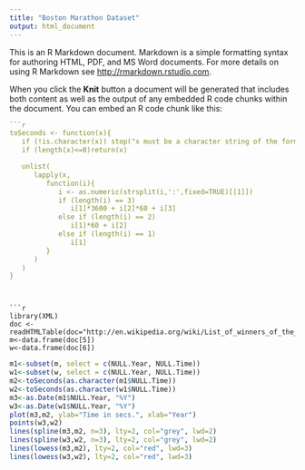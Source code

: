 ```yaml
---
title: "Boston Marathon Dataset"
output: html_document
---
```


This is an R Markdown document. Markdown is a simple formatting syntax for authoring HTML, PDF, and MS Word documents. For more details on using R Markdown see <http://rmarkdown.rstudio.com>.

When you click the **Knit** button a document will be generated that includes both content as well as the output of any embedded R code chunks within the document. You can embed an R code chunk like this:
```r
```r
toSeconds <- function(x){
   if (!is.character(x)) stop("x must be a character string of the form H:M:S")
   if (length(x)<=0)return(x)

   unlist(
      lapply(x,
         function(i){
            i <- as.numeric(strsplit(i,':',fixed=TRUE)[[1]])
            if (length(i) == 3) 
               i[1]*3600 + i[2]*60 + i[3]
            else if (length(i) == 2) 
               i[1]*60 + i[2]
            else if (length(i) == 1) 
               i[1]
         }  
      )  
   )  
} 
```
```


```r
library(XML)
doc <- readHTMLTable(doc="http://en.wikipedia.org/wiki/List_of_winners_of_the_Boston_Marathon")
m<-data.frame(doc[5])
w<-data.frame(doc[6])
```

```r
m1<-subset(m, select = c(NULL.Year, NULL.Time))
w1<-subset(w, select = c(NULL.Year, NULL.Time))
m2<-toSeconds(as.character(m1$NULL.Time))
w2<-toSeconds(as.character(w1$NULL.Time))
m3<-as.Date(m1$NULL.Year, "%Y")
w3<-as.Date(w1$NULL.Year, "%Y")
plot(m3,m2, ylab="Time in secs.", xlab="Year")
points(w3,w2)
lines(spline(m3,m2, n=3), lty=2, col="grey", lwd=2)
lines(spline(w3,w2, n=3), lty=2, col="grey", lwd=2)
lines(lowess(m3,m2), lty=2, col="red", lwd=3)
lines(lowess(w3,w2), lty=2, col="red", lwd=3)
```

